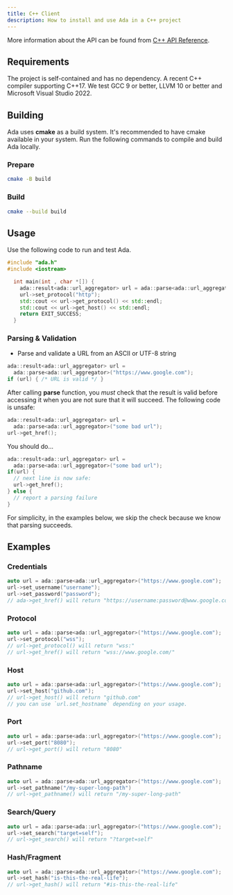 ```yaml
---
title: C++ Client
description: How to install and use Ada in a C++ project
---
```


More information about the API can be found from [C++ API Reference](https://cpp-api.ada-url.com).

## Requirements

The project is self-contained and has no dependency.
A recent C++ compiler supporting C++17. We test GCC 9 or better, LLVM 10 or better and Microsoft Visual Studio 2022.

## Building

Ada uses **cmake** as a build system. It's recommended to have cmake available in your system.
Run the following commands to compile and build Ada locally.

<Steps>

  ### Prepare

  ```bash
  cmake -B build
  ```

  ### Build

  ```bash
  cmake --build build
  ```

</Steps>

## Usage

Use the following code to run and test Ada.

```cpp
#include "ada.h"
#include <iostream>

  int main(int , char *[]) {
    ada::result<ada::url_aggregator> url = ada::parse<ada::url_aggregator>("https://www.google.com");
    url->set_protocol("http");
    std::cout << url->get_protocol() << std::endl;
    std::cout << url->get_host() << std::endl;
    return EXIT_SUCCESS;
  }
```

### Parsing & Validation

- Parse and validate a URL from an ASCII or UTF-8 string

```cpp
ada::result<ada::url_aggregator> url =
  ada::parse<ada::url_aggregator>("https://www.google.com");
if (url) { /* URL is valid */ }
```

After calling **parse** function, you *must* check that the result is valid before
accessing it when you are not sure that it will succeed. The following
code is unsafe:

```cpp
ada::result<ada::url_aggregator> url =
  ada::parse<ada::url_aggregator>("some bad url");
url->get_href();
```

You should do...

```cpp
ada::result<ada::url_aggregator> url =
  ada::parse<ada::url_aggregator>("some bad url");
if(url) {
  // next line is now safe:
  url->get_href();
} else {
  // report a parsing failure
}
```

For simplicity, in the examples below, we skip the check because
we know that parsing succeeds.


## Examples

### Credentials

```cpp
auto url = ada::parse<ada::url_aggregator>("https://www.google.com");
url->set_username("username");
url->set_password("password");
// ada->get_href() will return "https://username:password@www.google.com/"
```

### Protocol

```cpp
auto url = ada::parse<ada::url_aggregator>("https://www.google.com");
url->set_protocol("wss");
// url->get_protocol() will return "wss:"
// url->get_href() will return "wss://www.google.com/"
```

### Host

```cpp
auto url = ada::parse<ada::url_aggregator>("https://www.google.com");
url->set_host("github.com");
// url->get_host() will return "github.com"
// you can use `url.set_hostname` depending on your usage.
```

### Port

```cpp
auto url = ada::parse<ada::url_aggregator>("https://www.google.com");
url->set_port("8080");
// url->get_port() will return "8080"
```

### Pathname

```cpp
auto url = ada::parse<ada::url_aggregator>("https://www.google.com");
url->set_pathname("/my-super-long-path")
// url->get_pathname() will return "/my-super-long-path"
```

### Search/Query

```cpp
auto url = ada::parse<ada::url_aggregator>("https://www.google.com");
url->set_search("target=self");
// url->get_search() will return "?target=self"
```

### Hash/Fragment

```cpp
auto url = ada::parse<ada::url_aggregator>("https://www.google.com");
url->set_hash("is-this-the-real-life");
// url->get_hash() will return "#is-this-the-real-life"
```
